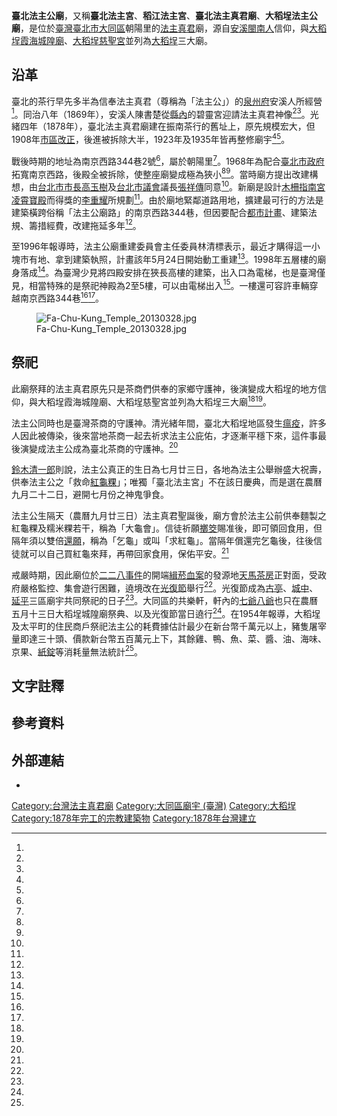 {{coord|25.053825|121.512122|display=title}}
{{東亞廟宇
| name =臺北法主公廟
| img =File:臺北法主公廟.jpg
| img_capt = 
| image_width = 250px
| location = {{ROC-TWN}}[[臺北市|臺北市]][[大同區_(臺灣)|大同區]]朝陽里[[南京西路_(台北市)|南京西路]]344巷2號
| god =[[法主真君|法主真君]]
| type = 
| struct = 
| open_year ={{QIN}}[[光緒|光緒]]四年（1878年）
| cere_date =農曆九月廿二
| cultural_collection= 
|}}
'''臺北法主公廟'''，又稱'''臺北法主宮'''、'''稻江法主宮'''、'''臺北法主真君廟'''、'''大稻埕法主公廟'''，是位於[[臺灣|臺灣]][[臺北市|臺北市]][[大同區_(臺灣)|大同區]]朝陽里的[[法主真君|法主真君]]廟，源自[[安溪|安溪]][[閩南人|閩南人]]信仰，與[[大稻埕霞海城隍廟|大稻埕霞海城隍廟]]、[[大稻埕慈聖宮|大稻埕慈聖宮]]並列為[[大稻埕|大稻埕]]三大廟。

==沿革==
臺北的茶行早先多半為信奉法主真君（尊稱為「法主公」）的[[泉州府|泉州府]]安溪人所經營<ref name="陳麗卿"/>。同治八年（1869年），安溪人陳書楚從[[安溪縣|縣內]]的碧靈宮迎請法主真君神像<ref name="蘇嘉俐2"/><ref name="贏家"/>。光緒四年（1878年），臺北法主真君廟建在振南茶行的舊址上，原先規模宏大，但1908年[[市區改正|市區改正]]，後進被拆除大半，1923年及1935年皆再整修廟宇<ref name="贏家"/><ref name="蘇嘉俐"/>。

戰後時期的地址為南京西路344巷2號<ref name="洪釧瑜"/>，屬於朝陽里<ref name="1983-01-03"/>。1968年為配合[[臺北市政府|臺北市政府]]拓寬南京西路，後殿全被拆除，使整座廟變成極為狹小<ref name="蘇嘉俐"/><ref name="洪釧瑜"/>。當時廟方提出改建構想，由[[台北市市長|台北市市長]][[高玉樹|高玉樹]]及[[台北市議會|台北市議會]]議長[[張祥傳|張祥傳]]同意<ref name="蘇嘉俐"/>。新廟是設計[[木柵指南宮|木柵指南宮]][[凌霄寶殿|凌霄寶殿]]而得獎的[[李重耀|李重耀]]所規劃<ref name="王桂成"/>。由於廟地緊鄰道路用地，擴建最可行的方法是建築橫跨俗稱「法主公廟路」的南京西路344巷，但因要配合[[都市計畫|都市計畫]]、建築法規、籌措經費，改建拖延多年<ref name="蘇嘉俐"/>。

至1996年報導時，法主公廟重建委員會主任委員林清標表示，最近才購得這一小塊市有地、拿到建築執照，計畫該年5月24日開始動工重建<ref name="蘇嘉俐"/>。1998年五層樓的廟身落成<ref name="洪釧瑜"/>。為臺灣少見將四殿安排在狹長高樓的建築，出入口為電梯，也是臺灣僅見，相當特殊的是祭祀神殿為2至5樓，可以由電梯出入<ref name="贏家"/>。一樓還可容許車輛穿越南京西路344巷<ref name="贏家"/><ref name="蘇嘉俐"/>。

[[File:Fa-Chu-Kung_Temple_20130328.jpg|thumb]]

==祭祀==
此廟祭拜的法主真君原先只是茶商們供奉的家鄉守護神，後演變成大稻埕的地方信仰，與大稻埕霞海城隍廟、大稻埕慈聖宮並列為大稻埕三大廟<ref name="贏家"/><ref name="洪釧瑜"/>。

法主公同時也是臺灣茶商的守護神。清光緒年間，臺北大稻埕地區發生[[瘟疫|瘟疫]]，許多人因此被傳染，後來當地茶商一起去祈求法主公庇佑，才逐漸平穩下來，這件事最後演變成法主公成為臺北茶商的守護神。<ref name="石如玉"/>

[[鈴木清一郎|鈴木清一郎]]則說，法主公真正的生日為七月廿三日，各地為法主公舉辦盛大祝壽，供奉法主公之「救命[[紅龜粿|紅龜粿]]」{{notetag|相傳法主公曾遭「[[五通|五通]]」圍困，飢腸轆轆而無力施法，後用計飽餐紅龜粿，方才捉下五通。}}；唯獨「臺北法主宮」不在該日慶典，而是選在農曆九月二十二日，避開七月份之神鬼爭食{{notetag|七月[[中元普渡|中元普渡]]祭典繁多，主要祭拜孤魂，故稱神鬼爭食。}}。

法主公生隔天（農曆九月廿三日）法主真君聖誕後，廟方會於法主公前供奉麵製之紅龜粿及糯米粿若干，稱為「大龜會」。信徒祈願[[擲筊|擲筊]]賜准後，即可領回食用，但隔年須以雙倍[[還願|還願]]，稱為「乞龜」或叫「求紅龜」。當隔年償還完乞龜後，往後信徒就可以自己買紅龜來拜，再帶回家食用，保佑平安。<ref name="陳淑梅"/>

戒嚴時期，因此廟位於[[二二八事件|二二八事件]]的開端[[緝菸血案|緝菸血案]]的發源地[[天馬茶房|天馬茶房]]正對面，受政府嚴格監控、集會遊行困難，遶境改在[[臺灣光復節|光復節]]舉行<ref name="蕭婷方"/>。光復節成為[[古亭區|古亭]]、[[城中區|城中]]、[[延平區|延平]]三區廟宇共同祭祀的日子<ref name="1956-10-26"/>。大同區的共樂軒，軒內的[[七爺八爺|七爺八爺]]也只在農曆五月十三日大稻埕城隍廟祭典、以及光復節當日遶行<ref name="郭安家"/>。在1954年報導，大稻埕及太平町的住民商戶祭祀法主公的耗費據估計最少在新台幣千萬元以上，豬隻屠宰量即達三十頭、價款新台幣五百萬元上下，其餘雞、鴨、魚、菜、醬、油、海味、京果、[[金紙|紙錠]]等消耗量無法統計<ref name="1954-10-26"/>。

==文字註釋==
{{NoteFoot}}

==參考資料==
{{Reflist|35em|refs =

<ref name="1983-01-03">{{Cite news|url=|title=北市免費X光檢查 各區里日程已排定|author=|language=zh-tw|publisher=《民生報》|date=1983-01-03|accessdate=}}</ref>

<ref name="洪釧瑜">{{Cite news|url=http://news.ltn.com.tw/news/other/paper/94837|title=從一杯茶 看台北的前世今生|author=洪釧瑜|language=zh-tw|publisher=《自由時報》|date=2006-10-01|accessdate=2018-06-15|deadurl=no|archiveurl=https://web.archive.org/web/20180615093418/http://news.ltn.com.tw/news/other/paper/94837|archivedate=2018-06-15|df=}}</ref>

<ref name="郭安家">{{Cite news|url=|title=共樂軒明踩街 展出七爺八爺|author=郭安家|language=zh-tw|publisher=《聯合報》|date=2011-07-01|accessdate=}}</ref>

<ref name="陳麗卿">{{Cite news|url=|title=諸葛亮班師造饅頭祭冤魂 呂洞賓下凡替明太祖理髮 各行各業的行神傳說|author=陳麗卿|language=zh-tw|publisher=《民生報》|date=1982-01-18|accessdate=}}</ref>

<ref name="王桂成">{{Cite news|url=|title=李重耀設計的指南宮的凌霄寶殿|author=王桂成|language=zh-tw|publisher=《經濟日報》|date=1969-05-16|accessdate=}}</ref>


<ref name="1956-10-26">{{Cite news|url=|title=佳節張燈結綵 三區正好拜拜|author=|language=zh-tw|publisher=《聯合報》|date=1956-10-26|accessdate=}}</ref>

<ref name="1954-10-26">{{Cite news|url=|title=兩神同度壽 人間大吃喝 殺豬三千演戲十日|author=|language=zh-tw|publisher=《聯合報》|date=1954-10-26|accessdate=}}</ref>

<ref name="陳淑梅">{{Cite news|url=|title=【古早款‧現代情】大稻埕洋場時代的商業活動|author=陳淑梅|language=zh-tw|publisher=《中國時報》|date=1996-01-10|accessdate=}}</ref>

<ref name="蘇嘉俐">{{Cite news|url=|title=法主公廟拆除擴建五月動工|author=蘇嘉俐|language=zh-tw|publisher=《中國時報》|date=1996-03-06|accessdate=}}</ref>

<ref name="蘇嘉俐2">{{Cite news|url=|title=法主公廟是安溪人及大稻埕茶商守護神廟|author=蘇嘉俐|language=zh-tw|publisher=《中國時報》|date=1996-03-06|accessdate=}}</ref>

<ref name="蕭婷方">{{Cite news|url=http://news.ltn.com.tw/news/life/breakingnews/1486908|title=戒嚴時期神明慶生難 城隍爺過「光復節」國曆生日|author=蕭婷方|language=zh-tw|publisher=《自由時報》|date=2015-10-25|accessdate=2018-06-15|deadurl=no|archiveurl=https://web.archive.org/web/20180615093415/http://news.ltn.com.tw/news/life/breakingnews/1486908|archivedate=2018-06-15|df=}}</ref>

<ref name="贏家">{{Cite news|url=https://udn.com/news/story/6859/3644116|title=【贏家時代】大稻埕的文青百年古蹟景點：以大龜會著稱全台的法主公廟|author=編輯部|language=zh-tw|publisher=《聯合報》|date=2019-02-15 |accessdate=2020-01-29}}</ref>

<ref name="石如玉">{{Cite news|url=https://www.setn.com/News.aspx?NewsID=627148|title=北台灣大稻埕茶商守護神　法主公傳奇|author=石如玉|language=zh-tw|publisher=三立|date=2019-11-04|accessdate=2019-11-04|deadurl=no|archiveurl=|archivedate=2020-01-29|df=}}</ref>


}}
{{clear}}
{{portal bar|臺北|道教|border=no}}

==外部連結==
{{commonscat|Fa-Chu-Kung Temple}}
*{{facebook|FaChuKungTemple}}
[[Category:台灣法主真君廟|Category:台灣法主真君廟]]
[[Category:大同區廟宇_(臺灣)|Category:大同區廟宇 (臺灣)]]
[[Category:大稻埕|Category:大稻埕]]
[[Category:1878年完工的宗教建築物|Category:1878年完工的宗教建築物]]
[[Category:1878年台灣建立|Category:1878年台灣建立]]